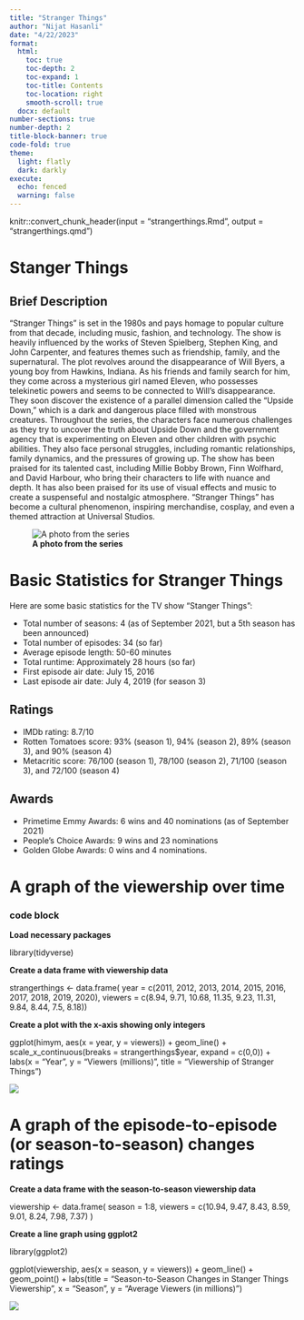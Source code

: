 ```yaml
---
title: "Stranger Things"
author: "Nijat Hasanli"
date: "4/22/2023"
format:
  html:
    toc: true
    toc-depth: 2
    toc-expand: 1
    toc-title: Contents
    toc-location: right
    smooth-scroll: true
  docx: default
number-sections: true
number-depth: 2
title-block-banner: true
code-fold: true
theme:
  light: flatly
  dark: darkly
execute:
  echo: fenced
  warning: false
---
```


knitr::convert_chunk_header(input = "strangerthings.Rmd", 
                            output = "strangerthings.qmd")

# Stanger Things 

## Brief Description
"Stranger Things" is set in the 1980s and pays homage to popular culture from that decade, including music, fashion, and technology. The show is heavily influenced by the works of Steven Spielberg, Stephen King, and John Carpenter, and features themes such as friendship, family, and the supernatural. The plot revolves around the disappearance of Will Byers, a young boy from Hawkins, Indiana. As his friends and family search for him, they come across a mysterious girl named Eleven, who possesses telekinetic powers and seems to be connected to Will's disappearance. They soon discover the existence of a parallel dimension called the "Upside Down," which is a dark and dangerous place filled with monstrous creatures. 
Throughout the series, the characters face numerous challenges as they try to uncover the truth about Upside Down and the government agency that is experimenting on Eleven and other children with psychic abilities. They also face personal struggles, including romantic relationships, family dynamics, and the pressures of growing up. The show has been praised for its talented cast, including Millie Bobby Brown, Finn Wolfhard, and David Harbour, who bring their characters to life with nuance and depth. It has also been praised for its use of visual effects and music to create a suspenseful and nostalgic atmosphere. "Stranger Things" has become a cultural phenomenon, inspiring merchandise, cosplay, and even a themed attraction at Universal Studios.

![**A photo from the series**](strangerthings.jpg)

# Basic Statistics for Stranger Things

Here are some basic statistics for the TV show "Stanger Things":

- Total number of seasons: 4 (as of September 2021, but a 5th season has been announced)
- Total number of episodes: 34 (so far)
- Average episode length: 50-60 minutes
- Total runtime: Approximately 28 hours (so far)
- First episode air date: July 15, 2016
- Last episode air date: July 4, 2019 (for season 3)


## Ratings

- IMDb rating: 8.7/10
- Rotten Tomatoes score: 93% (season 1), 94% (season 2), 89% (season 3), and 90% (season 4)
- Metacritic score: 76/100 (season 1), 78/100 (season 2), 71/100 (season 3), and 72/100 (season 4)


## Awards

- Primetime Emmy Awards: 6 wins and 40 nominations (as of September 2021)
- People's Choice Awards: 9 wins and 23 nominations
- Golden Globe Awards: 0 wins and 4 nominations.


# A graph of the viewership over time

### code block

**Load necessary packages**

library(tidyverse)

**Create a data frame with viewership data**

strangerthings <- data.frame( year = c(2011, 2012, 2013, 2014, 2015, 2016, 2017, 2018, 2019, 2020), viewers = c(8.94, 9.71, 10.68, 11.35, 9.23, 11.31, 9.84, 8.44, 7.5, 8.18))

**Create a plot with the x-axis showing only integers**

ggplot(himym, aes(x = year, y = viewers)) +
  geom_line() +
  scale_x_continuous(breaks = strangerthings$year, expand = c(0,0)) +
  labs(x = "Year", y = "Viewers (millions)", title = "Viewership of Stranger Things")

![](Rplot.png)

# A graph of the episode-to-episode (or season-to-season) changes ratings

**Create a data frame with the season-to-season viewership data**

viewership <- data.frame(
  season = 1:8,
  viewers = c(10.94, 9.47, 8.43, 8.59, 9.01, 8.24, 7.98, 7.37)
)

**Create a line graph using ggplot2**

library(ggplot2)

ggplot(viewership, aes(x = season, y = viewers)) +
  geom_line() +
  geom_point() +
  labs(title = "Season-to-Season Changes in Stanger Things Viewership", x = "Season", y = "Average Viewers (in millions)")

![](Rplot01.png)

